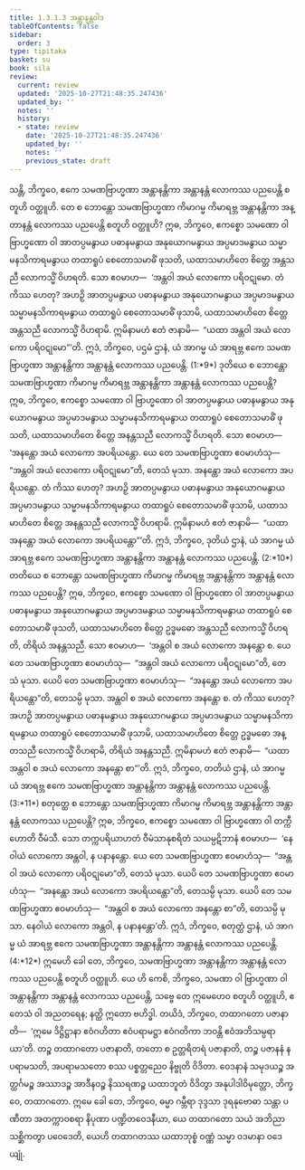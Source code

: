 ```yaml
---
title: 1.3.1.3 အန္တာနန္တဝါဒ
tableOfContents: false
sidebar:
  order: 3
type: tipitaka
basket: su
book: sila
review:
  current: review
  updated: '2025-10-27T21:48:35.247436'
  updated_by: ''
  notes: ''
  history:
  - state: review
    date: '2025-10-27T21:48:35.247436'
    updated_by: ''
    notes: ''
    previous_state: draft
---
```



<ReviewStatus review={frontmatter.review} showDetails={true} />

<HypothesisAnnotation frontmatter={frontmatter} />

<DynamicBreadcrumb />

<Division number="53" book="sila" e="ch" v="6" p="21">

<Paragraph number="93" book="sila">
သန္တိ, ဘိက္ခဝေ, ဧကေ သမဏဗြာဟ္မဏာ အန္တာနန္တိကာ <Emphasis>အန္တာနန္တံ လောကဿ</Emphasis> ပညပေန္တိ စတူဟိ ဝတ္ထူဟိ. တေ စ ဘောန္တော သမဏဗြာဟ္မဏာ ကိမာဂမ္မ ကိမာရဗ္ဘ အန္တာနန္တိကာ အန္တာနန္တံ လောကဿ ပညပေန္တိ စတူဟိ ဝတ္ထူဟိ?
</Paragraph>

</Division>
<Division number="54" book="sila" e="ch" v="6" p="21">

<Paragraph number="94" book="sila">
ဣဓ, ဘိက္ခဝေ, ဧကစ္စော သမဏော ဝါ ဗြာဟ္မဏော ဝါ အာတပ္ပမနွာယ ပဓာနမနွာယ အနုယောဂမနွာယ အပ္ပမာဒမနွာယ သမ္မာမနသိကာရမနွာယ တထာရူပံ စေတောသမာဓိံ ဖုသတိ, ယထာသမာဟိတေ စိတ္တေ အန္တသညီ လောကသ္မိံ ဝိဟရတိ.
</Paragraph>

<Paragraph number="95" book="sila">
သော ဧဝမာဟ—  ‘<Emphasis>အန္တဝါ အယံ လောကော ပရိဝဋုမော</Emphasis>. တံ ကိဿ ဟေတု? အဟဉှိ အာတပ္ပမနွာယ ပဓာနမနွာယ အနုယောဂမနွာယ အပ္ပမာဒမနွာယ သမ္မာမနသိကာရမနွာယ တထာရူပံ စေတောသမာဓိံ ဖုသာမိ, ယထာသမာဟိတေ စိတ္တေ အန္တသညီ လောကသ္မိံ ဝိဟရာမိ. ဣမိနာမဟံ ဧတံ ဇာနာမိ—  “ယထာ အန္တဝါ အယံ လောကော ပရိဝဋုမော”’တိ. ဣဒံ, ဘိက္ခဝေ, ပဌမံ ဌာနံ, ယံ အာဂမ္မ ယံ အာရဗ္ဘ ဧကေ သမဏဗြာဟ္မဏာ အန္တာနန္တိကာ အန္တာနန္တံ လောကဿ ပညပေန္တိ. (1:*9*)
</Paragraph>

</Division>
<Division number="55" book="sila" e="ch" v="6" p="21">

<Paragraph number="96" book="sila">
ဒုတိယေ စ ဘောန္တော သမဏဗြာဟ္မဏာ ကိမာဂမ္မ ကိမာရဗ္ဘ အန္တာနန္တိကာ အန္တာနန္တံ လောကဿ ပညပေန္တိ? ဣဓ, ဘိက္ခဝေ, ဧကစ္စော သမဏော ဝါ ဗြာဟ္မဏော ဝါ အာတပ္ပမနွာယ ပဓာနမနွာယ အနုယောဂမနွာယ အပ္ပမာဒမနွာယ သမ္မာမနသိကာရမနွာယ တထာရူပံ စေတောသမာဓိံ ဖုသတိ, ယထာသမာဟိတေ စိတ္တေ အနန္တသညီ လောကသ္မိံ ဝိဟရတိ.
</Paragraph>

<Paragraph number="97" book="sila">
သော ဧဝမာဟ—  ‘<Emphasis>အနန္တော အယံ လောကော အပရိယန္တော</Emphasis>. ယေ တေ သမဏဗြာဟ္မဏာ ဧဝမာဟံသု—  “အန္တဝါ အယံ လောကော ပရိဝဋုမော”တိ, တေသံ မုသာ. အနန္တော အယံ လောကော အပရိယန္တော. တံ ကိဿ ဟေတု? အဟဉှိ အာတပ္ပမနွာယ ပဓာနမနွာယ အနုယောဂမနွာယ အပ္ပမာဒမနွာယ သမ္မာမနသိကာရမနွာယ တထာရူပံ စေတောသမာဓိံ ဖုသာမိ, ယထာသမာဟိတေ စိတ္တေ အနန္တသညီ လောကသ္မိံ ဝိဟရာမိ. ဣမိနာမဟံ ဧတံ ဇာနာမိ—  “ယထာ အနန္တော အယံ လောကော အပရိယန္တော”’တိ. ဣဒံ, ဘိက္ခဝေ, ဒုတိယံ ဌာနံ, ယံ အာဂမ္မ ယံ အာရဗ္ဘ ဧကေ သမဏဗြာဟ္မဏာ အန္တာနန္တိကာ အန္တာနန္တံ လောကဿ ပညပေန္တိ. (2:*10*)
</Paragraph>

</Division>
<Division number="56" book="sila" e="ch" v="6" p="22">

<Paragraph number="98" book="sila">
တတိယေ စ ဘောန္တော သမဏဗြာဟ္မဏာ ကိမာဂမ္မ ကိမာရဗ္ဘ အန္တာနန္တိကာ အန္တာနန္တံ လောကဿ ပညပေန္တိ? ဣဓ, ဘိက္ခဝေ, ဧကစ္စော သမဏော ဝါ ဗြာဟ္မဏော ဝါ အာတပ္ပမနွာယ ပဓာနမနွာယ အနုယောဂမနွာယ အပ္ပမာဒမနွာယ သမ္မာမနသိကာရမနွာယ တထာရူပံ စေတောသမာဓိံ ဖုသတိ, ယထာသမာဟိတေ စိတ္တေ ဥဒ္ဓမဓော အန္တသညီ လောကသ္မိံ ဝိဟရတိ, တိရိယံ အနန္တသညီ.
</Paragraph>

<Paragraph number="99" book="sila">
သော ဧဝမာဟ—  ‘<Emphasis>အန္တဝါ စ အယံ လောကော အနန္တော စ</Emphasis>. ယေ တေ သမဏဗြာဟ္မဏာ ဧဝမာဟံသု—  “အန္တဝါ အယံ လောကော ပရိဝဋုမော”တိ, တေသံ မုသာ. ယေပိ တေ သမဏဗြာဟ္မဏာ ဧဝမာဟံသု—  “အနန္တော အယံ လောကော အပရိယန္တော”တိ, တေသမ္ပိ မုသာ. အန္တဝါ စ အယံ လောကော အနန္တော စ. တံ ကိဿ ဟေတု? အဟဉှိ အာတပ္ပမနွာယ ပဓာနမနွာယ အနုယောဂမနွာယ အပ္ပမာဒမနွာယ သမ္မာမနသိကာရမနွာယ တထာရူပံ စေတောသမာဓိံ ဖုသာမိ, ယထာသမာဟိတေ စိတ္တေ ဥဒ္ဓမဓော အန္တသညီ လောကသ္မိံ ဝိဟရာမိ, တိရိယံ အနန္တသညီ. ဣမိနာမဟံ ဧတံ ဇာနာမိ—  “ယထာ အန္တဝါ စ အယံ လောကော အနန္တော စာ”’တိ. ဣဒံ, ဘိက္ခဝေ, တတိယံ ဌာနံ, ယံ အာဂမ္မ ယံ အာရဗ္ဘ ဧကေ သမဏဗြာဟ္မဏာ အန္တာနန္တိကာ အန္တာနန္တံ လောကဿ ပညပေန္တိ. (3:*11*)
</Paragraph>

</Division>
<Division number="57" book="sila" e="ch" v="6" p="22">

<Paragraph number="100" book="sila">
စတုတ္ထေ စ ဘောန္တော သမဏဗြာဟ္မဏာ ကိမာဂမ္မ ကိမာရဗ္ဘ အန္တာနန္တိကာ အန္တာနန္တံ လောကဿ ပညပေန္တိ? ဣဓ, ဘိက္ခဝေ, ဧကစ္စော သမဏော ဝါ ဗြာဟ္မဏော ဝါ တက္ကီ ဟောတိ ဝီမံသီ. သော တက္ကပရိယာဟတံ ဝီမံသာနုစရိတံ သယမ္ပဋိဘာနံ ဧဝမာဟ—  ‘<Emphasis>နေဝါယံ လောကော အန္တဝါ, န ပနာနန္တော</Emphasis>. ယေ တေ သမဏဗြာဟ္မဏာ ဧဝမာဟံသု—  “အန္တဝါ အယံ လောကော ပရိဝဋုမော”တိ, တေသံ မုသာ. ယေပိ တေ သမဏဗြာဟ္မဏာ ဧဝမာဟံသု—  “အနန္တော အယံ လောကော အပရိယန္တော”တိ, တေသမ္ပိ မုသာ. ယေပိ တေ သမဏဗြာဟ္မဏာ ဧဝမာဟံသု—  “အန္တဝါ စ အယံ လောကော အနန္တော စာ”တိ, တေသမ္ပိ မုသာ. နေဝါယံ လောကော အန္တဝါ, န ပနာနန္တော’တိ. ဣဒံ, ဘိက္ခဝေ, စတုတ္ထံ ဌာနံ, ယံ အာဂမ္မ ယံ အာရဗ္ဘ ဧကေ သမဏဗြာဟ္မဏာ အန္တာနန္တိကာ အန္တာနန္တံ လောကဿ ပညပေန္တိ. (4:*12*)
</Paragraph>

</Division>
<Division number="58" book="sila" e="ch" v="6" p="23">

<Paragraph number="101" book="sila">
ဣမေဟိ ခေါ တေ, ဘိက္ခဝေ, သမဏဗြာဟ္မဏာ အန္တာနန္တိကာ အန္တာနန္တံ လောကဿ ပညပေန္တိ စတူဟိ ဝတ္ထူဟိ. ယေ ဟိ ကေစိ, ဘိက္ခဝေ, သမဏာ ဝါ ဗြာဟ္မဏာ ဝါ အန္တာနန္တိကာ အန္တာနန္တံ လောကဿ ပညပေန္တိ, သဗ္ဗေ တေ ဣမေဟေဝ စတူဟိ ဝတ္ထူဟိ, ဧတေသံ ဝါ အညတရေန; နတ္ထိ ဣတော ဗဟိဒ္ဓါ.
</Paragraph>

</Division>
<Division number="59" book="sila" e="ch" v="6" p="23">

<Paragraph number="102" book="sila">
တယိဒံ, ဘိက္ခဝေ, တထာဂတော ပဇာနာတိ—  ‘ဣမေ ဒိဋ္ဌိဋ္ဌာနာ ဧဝံဂဟိတာ ဧဝံပရာမဋ္ဌာ ဧဝံဂတိကာ ဘဝန္တိ ဧဝံအဘိသမ္ပရာယာ’တိ. တဉ္စ တထာဂတော ပဇာနာတိ, တတော စ ဥတ္တရိတရံ ပဇာနာတိ, တဉ္စ ပဇာနနံ န ပရာမသတိ, အပရာမသတော စဿ ပစ္စတ္တညေဝ နိဗ္ဗုတိ ဝိဒိတာ. ဝေဒနာနံ သမုဒယဉ္စ အတ္ထင်္ဂမဉ္စ အဿာဒဉ္စ အာဒီနဝဉ္စ နိဿရဏဉ္စ ယထာဘူတံ ဝိဒိတွာ အနုပါဒါဝိမုတ္တော, ဘိက္ခဝေ, တထာဂတော.
</Paragraph>

</Division>
<Division number="60" book="sila" e="ch" v="6" p="23">

<Paragraph number="103" book="sila">
ဣမေ ခေါ တေ, ဘိက္ခဝေ, ဓမ္မာ ဂမ္ဘီရာ ဒုဒ္ဒသာ ဒုရနုဗောဓာ သန္တာ ပဏီတာ အတက္ကာဝစရာ နိပုဏာ ပဏ္ဍိတဝေဒနီယာ, ယေ တထာဂတော သယံ အဘိညာ သစ္ဆိကတွာ ပဝေဒေတိ, ယေဟိ တထာဂတဿ ယထာဘုစ္စံ ဝဏ္ဏံ သမ္မာ ဝဒမာနာ ဝဒေယျုံ.
</Paragraph>
</Division>